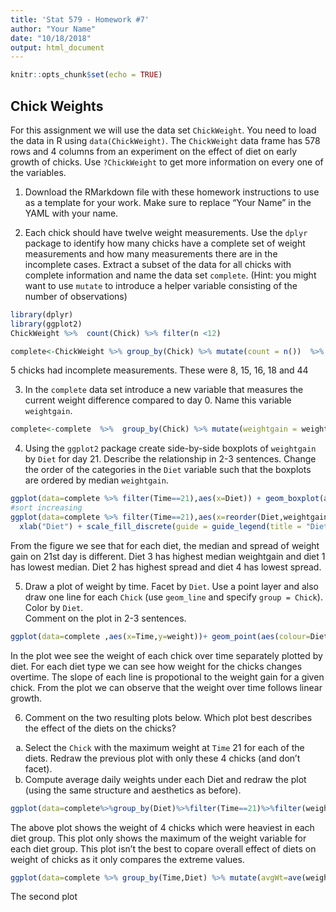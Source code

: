 ```yaml
---
title: 'Stat 579 - Homework #7'
author: "Your Name"
date: "10/18/2018"
output: html_document
---
```


```r
knitr::opts_chunk$set(echo = TRUE)
```

## Chick Weights

For this assignment we will use the data set `ChickWeight`. You need to load the data in R using `data(ChickWeight)`.
The `ChickWeight` data frame has 578 rows and 4 columns from an experiment on the effect of diet on early growth of chicks. Use `?ChickWeight` to get more information on every one of the variables.

1. Download the RMarkdown file with these homework instructions to use as a template for your work.
Make sure to replace "Your Name" in the YAML with your name.

2.  Each chick should have twelve weight measurements. Use the `dplyr` package to identify how many chicks have a complete set of weight measurements and how many measurements there are in the incomplete cases. Extract a subset of the data for all chicks with complete information and name the data set `complete`. (Hint: you might want to use `mutate` to introduce a helper variable consisting of the number of observations)  

```r
library(dplyr)
library(ggplot2)
ChickWeight %>%  count(Chick) %>% filter(n <12)

complete<-ChickWeight %>% group_by(Chick) %>% mutate(count = n())  %>% filter(count==12)
```
5 chicks had incomplete measurements. These were 8, 15, 16, 18 and 44


3. In the `complete` data set introduce a new variable that measures the current weight difference compared to day 0. Name this variable `weightgain`.   

```r
complete<-complete  %>%  group_by(Chick) %>% mutate(weightgain = weight-first(weight))

```

4.  Using the `ggplot2` package create  side-by-side boxplots of `weightgain` by `Diet` for day 21. Describe the relationship in 2-3 sentences. 
Change the order of the categories in the `Diet` variable such that the boxplots are ordered by median `weightgain`.

```r
ggplot(data=complete %>% filter(Time==21),aes(x=Diet)) + geom_boxplot(aes(y=weightgain,fill=Diet))
#sort increasing
ggplot(data=complete %>% filter(Time==21),aes(x=reorder(Diet,weightgain,FUN = median))) + geom_boxplot(aes(y=weightgain,fill=reorder(Diet,weightgain,FUN = median)))+
  xlab("Diet") + scale_fill_discrete(guide = guide_legend(title = "Diet"))

```

From the figure we see that for each diet, the median and spread of weight gain on 21st day is different. Diet 3 has highest median weightgain and diet 1 has lowest median. Diet 2 has highest spread and diet 4 has lowest spread.

5. Draw a plot of weight by time. Facet by `Diet`. Use a point layer and also draw one line for each `Chick` (use `geom_line` and specify `group = Chick`). Color by `Diet`.  <br>
Comment on the plot in  2-3 sentences. 

```r
ggplot(data=complete ,aes(x=Time,y=weight))+ geom_point(aes(colour=Diet)) + facet_wrap(~Diet)+ geom_line(aes(x=Time,y=weight, group = Chick, colour=Diet))

```

In the plot wee see the weight of each chick over time separately plotted by diet. For each diet type we can see how weight for the chicks changes overtime. The slope of each line is propotional to the weight gain for a given chick. From the plot we can observe that the weight over time follows linear growth.

6. Comment on the two resulting plots below. Which plot best describes the effect of the diets on the chicks?
  a. Select the  `Chick` with the maximum weight at `Time` 21 for each of the diets. Redraw the previous plot with only these 4 chicks (and don't facet).
  b. Compute average daily weights under each Diet and redraw the plot (using the same structure and aesthetics as before).<br>
  
```r
ggplot(data=complete%>%group_by(Diet)%>%filter(Time==21)%>%filter(weight==max(weight)) ,aes(x=Time,y=weight))+ geom_point(aes(colour=Diet)) 

```

The above plot shows the weight of 4 chicks which were heaviest in each diet group. This plot only shows the maximum of the weight variable for each diet group. This plot isn't the best to copare overall effect of diets on weight of chicks as it only compares the extreme values.

```r
ggplot(data=complete %>% group_by(Time,Diet) %>% mutate(avgWt=ave(weight)) ,aes(x=Time,y=avgWt))+ geom_point(aes(colour=Diet)) + facet_wrap(~Diet)+ geom_line(aes(x=Time,y=avgWt, colour=Diet))
```

The second plot 
